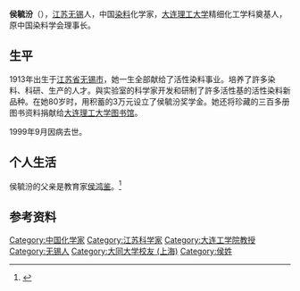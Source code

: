 {{noteTA
|1=zh-hans:鸿鉴;zh-hant:鴻鑑
}}
'''侯毓汾'''（{{bd|1913年|8月11日|1999年|9月10日}}），[[江苏|江苏]][[无锡|无锡]]人，中国[[染料|染料]]化学家，[[大连理工大学|大连理工大学]]精细化工学科奠基人，原中国染料学会理事长。

== 生平 ==
1913年出生于[[江苏省|江苏省]][[无锡市|无锡市]]，她一生全部献给了活性染料事业。培养了許多染料、科研、生产的人才。與实验室的科学家开发和研制了許多活性基的活性染料新品种。在她80岁时，用积蓄的3万元设立了侯毓汾奖学金。她还将珍藏的三百多册图书资料捐献给[[大连理工大学图书馆|大连理工大学图书馆]]。

1999年9月因病去世。

== 个人生活 ==
侯毓汾的父亲是教育家[[侯鸿鉴|侯鸿鉴]]。<ref>{{Cite web|url=http://www.jnwb.net/wlwx/2013/1113/73146.shtml|title=侯毓汾中国染料科学的一代宗师|accessdate=2018-05-04|author=|date=|publisher=|archive-url=https://web.archive.org/web/20180504155615/http://www.jnwb.net/wlwx/2013/1113/73146.shtml|archive-date=2018-05-04|dead-url=yes}}</ref>

== 参考资料 ==
{{Reflist}}

{{Authority control}}
{{DEFAULTSORT:H}}
[[Category:中国化学家|Category:中国化学家]]
[[Category:江苏科学家|Category:江苏科学家]]
[[Category:大连工学院教授|Category:大连工学院教授]]
[[Category:无锡人|Category:无锡人]]
[[Category:大同大学校友_(上海)|Category:大同大学校友 (上海)]]
[[Category:侯姓|Category:侯姓]]